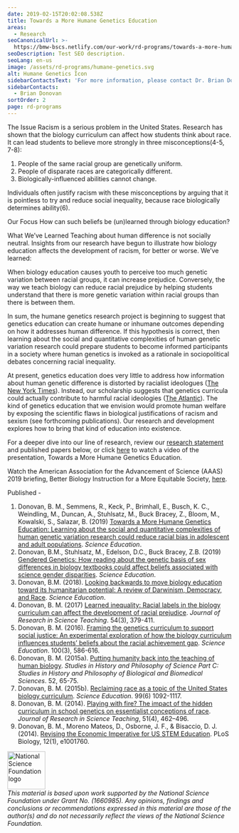 ```yaml
---
date: 2019-02-15T20:02:08.538Z
title: Towards a More Humane Genetics Education
areas:
  - Research
seoCanonicalUrl: >-
  https://bmw-bscs.netlify.com/our-work/rd-programs/towards-a-more-humane-genetics-education
seoDescription: Test SEO description.
seoLang: en-us
image: /assets/rd-programs/humane-genetics.svg
alt: Humane Genetics Icon
sidebarContactsText: 'For more information, please contact Dr. Brian Donovan.'
sidebarContacts:
  - Brian Donovan
sortOrder: 2
page: rd-programs
---
```

The Issue
Racism is a serious problem in the United States. Research has shown that the biology curriculum can affect how students think about race. It can lead students to believe more strongly in three misconceptions(4-5, 7-8):

1. People of the same racial group are genetically uniform.
2. People of disparate races are categorically different.
3. Biologically-influenced abilities cannot change.

Individuals often justify racism with these misconceptions by arguing that it is pointless to try and reduce social inequality, because race biologically determines ability(6).

Our Focus
How can such beliefs be (un)learned through biology education?

What We’ve Learned
Teaching about human difference is not socially neutral.
Insights from our research have begun to illustrate how biology education affects the development of racism, for better or worse. We’ve learned:

When biology education causes youth to perceive too much genetic variation between racial groups, it can increase prejudice.
Conversely, the way we teach biology can reduce racial prejudice by helping students understand that there is more genetic variation within racial groups than there is between them.

In sum, the humane genetics research project is beginning to suggest that genetics education can create humane or inhumane outcomes depending on how it addresses human difference. If this hypothesis is correct, then learning about the social and quantitative complexities of human genetic variation research could prepare students to become informed participants in a society where human genetics is invoked as a rationale in sociopolitical debates concerning racial inequality.

At present, genetics education does very little to address how information about human genetic difference is distorted by racialist ideologues ([The New York Times](https://www.nytimes.com/2018/10/17/us/white-supremacists-science-dna.html)). Instead, our scholarship suggests that genetics curricula could actually contribute to harmful racial ideologies ([The Atlantic](https://www.theatlantic.com/science/archive/2018/09/teaching-race-high-school-biology-textbooks/570319/)). The kind of genetics education that we envision would promote human welfare by exposing the scientific flaws in biological justifications of racism and sexism (see forthcoming publications). Our research and development explores how to bring that kind of education into existence.

For a deeper dive into our line of research, review our [research statement](https://media.bscs.org/human/research_statement.pdf) and published papers below, or click [here](https://vimeo.com/315526217) to watch a video of the presentation, Towards a More Humane Genetics Education.

Watch the American Association for the Advancement of Science (AAAS) 2019 briefing, Better Biology Instruction for a More Equitable Society, [here](https://www.eurekalert.org/aaasnewsroom/2019/webcast/?b=10).

Published -

1. Donovan, B. M., Semmens, R., Keck, P., Brimhall, E., Busch, K. C., Weindling, M., Duncan, A., Stuhlsatz, M., Buck Bracey, Z., Bloom, M., Kowalski, S., Salazar, B. (2019) [Towards a More Humane Genetics Education: Learning about the social and quantitative complexities of human genetic variation research could reduce racial bias in adolescent and adult populations](https://onlinelibrary.wiley.com/doi/pdf/10.1002/sce.21506). _Science Education_.
2. Donovan, B.M., Stuhlsatz, M., Edelson, D.C., Buck Bracey, Z.B. (2019) [Gendered Genetics: How reading about the genetic basis of sex differences in biology textbooks could affect beliefs associated with science gender disparities](https://media.bscs.org/human/gendered_genetics.pdf). _Science Education_. 
3. Donovan, B.M. (2018). [Looking backwards to move biology education toward its humanitarian potential: A review of Darwinism, Democracy, and Race](https://onlinelibrary.wiley.com/doi/abs/10.1002/sce.21480). _Science Education_. 
4. Donovan, B. M. (2017) [Learned inequality: Racial labels in the biology curriculum can affect the development of racial prejudice](https://onlinelibrary.wiley.com/doi/abs/10.1002/tea.21370). _Journal of Research in Science Teaching_. 54(3), 379-411. 
5. Donovan, B. M. (2016). [Framing the genetics curriculum to support social justice: An experimental exploration of how the biology curriculum influences students’ beliefs about the racial achievement gap](https://onlinelibrary.wiley.com/doi/abs/10.1002/sce.21221). _Science Education_. 100(3), 586-616. 
6. Donovan, B. M. (2015a). [Putting humanity back into the teaching of human biology](https://www.sciencedirect.com/science/article/pii/S1369848615000138). _Studies in History and Philosophy of Science Part C: Studies in History and Philosophy of Biological and Biomedical Sciences_. 52, 65-75. 
7. Donovan, B. M. (2015b). [Reclaiming race as a topic of the United States biology curriculum](https://onlinelibrary.wiley.com/doi/abs/10.1002/sce.21173). _Science Education_. 99(6) 1092-1117. 
8. Donovan, B. M. (2014). [Playing with fire? The impact of the hidden curriculum in school genetics on essentialist conceptions of race](https://onlinelibrary.wiley.com/doi/abs/10.1002/tea.21138). _Journal of Research in Science Teaching_, 51(4), 462–496. 
9. Donovan, B. M., Moreno Mateos, D., Osborne, J. F., & Bisaccio, D. J. (2014). [Revising the Economic Imperative for US STEM Education](https://journals.plos.org/plosbiology/article?id=10.1371/journal.pbio.1001760). PLoS Biology, 12(1), e1001760.

<div class="d-flex justify-content-center">
  <div class="p-2">
    <a href="https://www.nsf.gov" target="_blank" rel="noopener noreferrer">
      <img src="/assets/nsf_logo.svg" alt="National Science Foundation logo" style="height: 85px;" />
    </a>
  </div>
  <p class="p-2" style="margin: 0;"></p><em>This  material  is  based  upon  work  supported  by  the  National  Science Foundation under Grant No. (1660985). Any opinions, findings and conclusions or recommendations expressed in this material are those of the author(s) and do not necessarily reflect the views of the National Science Foundation.</em></p>
</div>
